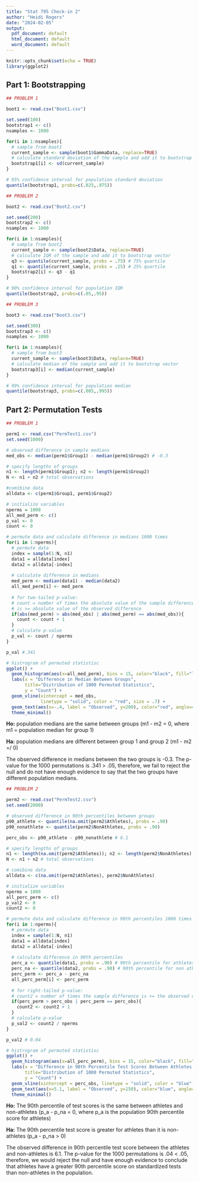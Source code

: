 ```yaml
---
title: "Stat 795 Check-in 2"
author: "Heidi Rogers"
date: "2024-02-05"
output:
  pdf_document: default
  html_document: default
  word_document: default
---
```


```r
knitr::opts_chunk$set(echo = TRUE)
library(ggplot2)
```

## Part 1: Bootstrapping

```r
## PROBLEM 1

boot1 <- read.csv("Boot1.csv")

set.seed(100)
bootstrap1 <- c()
nsamples <- 1000

for(i in 1:nsamples){
  # sample from boot1
  current_sample <- sample(boot1$GammaData, replace=TRUE)
  # calculate standard deviation of the sample and add it to bootstrap vector
  bootstrap1[i] <- sd(current_sample)
}

# 95% confidence interval for population standard deviation
quantile(bootstrap1, probs=c(.025,.975))
```

```r
## PROBLEM 2

boot2 <- read.csv("Boot2.csv")

set.seed(200)
bootstrap2 <- c()
nsamples <- 1000

for(i in 1:nsamples){
  # sample from boot2
  current_sample <- sample(boot2$Data, replace=TRUE)
  # calculate IQR of the sample and add it to bootstrap vector
  q3 <- quantile(current_sample, probs = .75) # 75% quartile
  q1 <- quantile(current_sample, probs = .25) # 25% quartile
  bootstrap2[i] <- q3 - q1 
}

# 90% confidence interval for population IQR
quantile(bootstrap2, probs=c(.05,.95))
```

```r
## PROBLEM 3

boot3 <- read.csv("Boot3.csv")

set.seed(300)
bootstrap3 <- c()
nsamples <- 1000

for(i in 1:nsamples){
  # sample from boot3
  current_sample <- sample(boot3$Data, replace=TRUE)
  # calculate median of the sample and add it to bootstrap vector
  bootstrap3[i] <- median(current_sample)
}

# 99% confidence interval for population median
quantile(bootstrap3, probs=c(.005,.995))
```

## Part 2: Permutation Tests

```r
## PROBLEM 1

perm1 <- read.csv("PermTest1.csv")
set.seed(1000)

# observed difference in sample medians
med_obs <- median(perm1$Group1) - median(perm1$Group2) # -0.3

# specify lengths of groups
n1 <- length(perm1$Group1); n2 <- length(perm1$Group2)
N <- n1 + n2 # total observations

#comibine data
alldata <- c(perm1$Group1, perm1$Group2)

# initialize variables
nperms = 1000
all_med_perm <- c()
p_val <- 0
count <- 0

# permute data and calculate difference in medians 1000 times
for(i in 1:nperms){ 
  # permute data
  index = sample(1:N, n1)
  data1 = alldata[index]
  data2 = alldata[-index]
  
  # calculate difference in medians
  med_perm <- median(data1) - median(data2)
  all_med_perm[i] <- med_perm
  
  # for two-tailed p-value:
  # count = number of times the absolute value of the sample difference 
  # is >= absolute value of the observed difference
  if(abs(med_perm) > abs(med_obs) | abs(med_perm) == abs(med_obs)){
    count <- count + 1
  }
  # calculate p-value
  p_val <- count / nperms
}

p_val #.341

# histrogram of permuted statistisc
ggplot() + 
  geom_histogram(aes(x=all_med_perm), bins = 15, color="black", fill="lightblue") +
  labs(x = "Difference in Median Between Groups", 
       title="Distribution of 1000 Permuted Statistics", 
       y = "Count") +
  geom_vline(xintercept = med_obs, 
             linetype = "solid", color = "red", size = .7) +
  geom_text(aes(x=-.4, label = "Observed", y=200), color="red", angle=45) +
  theme_minimal()

```

**Ho:** population medians are the same between groups (m1 - m2 = 0, where m1 = population median for group 1)

**Ha:** population medians are different between group 1 and group 2 (m1 - m2 =/ 0)

The observed difference in medians between the two groups is -0.3. The p-value for the 1000 permutations is .341 \> .05, therefore, we fail to reject the null and do not have enough evidence to say that the two groups have different population medians.

```r
## PROBLEM 2

perm2 <- read.csv("PermTest2.csv")
set.seed(2000)

# observed difference in 90th percentiles between groups
p90_athlete <- quantile(na.omit(perm2$Athletes), probs = .90)
p90_nonathlete <- quantile(perm2$NonAthletes, probs = .90)

perc_obs <- p90_athlete - p90_nonathlete # 6.1

# specify lengths of groups
n1 <- length(na.omit(perm2$Athletes)); n2 <- length(perm2$NonAthletes)
N <- n1 + n2 # total observations

# comibine data
alldata <- c(na.omit(perm2$Athletes), perm2$NonAthletes)

# initialize variables
nperms = 1000
all_perc_perm <- c()
p_val2 <- 0
count2 <- 0

# permute data and calculate difference in 90th percentiles 1000 times
for(i in 1:nperms){ 
  # permute data
  index = sample(1:N, n1)
  data1 = alldata[index]
  data2 = alldata[-index]
  
  # calculate difference in 90th percentiles
  perc_a <- quantile(data1, probs = .90) # 90th percentile for athletes
  perc_na <- quantile(data2, probs = .90) # 90th percentile for non athletes
  perc_perm <- perc_a - perc_na
  all_perc_perm[i] <- perc_perm
  
  # for right-tailed p-value:
  # count2 = number of times the sample difference is >= the observed difference
  if(perc_perm > perc_obs | perc_perm == perc_obs){
    count2 <- count2 + 1
  }
  # calculate p-value
  p_val2 <- count2 / nperms
}

p_val2 # 0.04

# histrogram of permuted statistisc
ggplot() + 
  geom_histogram(aes(x=all_perc_perm), bins = 15, color="black", fill="plum2") +
  labs(x = "Difference in 90th Percentile Test Scores Between Athletes and Non-Athletes", 
       title="Distribution of 1000 Permuted Statistics", 
       y = "Count") +
  geom_vline(xintercept = perc_obs, linetype = "solid", color = "blue", size = .7) +
  geom_text(aes(x=5.1, label = "Observed", y=150), color="blue", angle=45) +
  theme_minimal()
```

**Ho:** The 90th percentile of test scores is the same between athletes and non-athletes (p_a - p_na = 0, where p_a is the population 90th percentile score for athletes)

**Ha:** The 90th percentile test score is greater for athletes than it is non-athletes (p_a - p_na \> 0)

The observed difference in 90th percentile test score between the athletes and non-athletes is 6.1. The p-value for the 1000 permutations is .04 \< .05, therefore, we would reject the null and have enough evidence to conclude that athletes have a greater 90th percentile score on standardized tests than non-athletes in the population.
